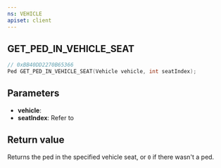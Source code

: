 ```yaml
---
ns: VEHICLE
apiset: client
---
```

## GET_PED_IN_VEHICLE_SEAT

```c
// 0xBB40DD2270B65366
Ped GET_PED_IN_VEHICLE_SEAT(Vehicle vehicle, int seatIndex);
```


## Parameters
* **vehicle**:
* **seatIndex**: Refer to <EmbeddedEnum name="eVehicleSeat" />

## Return value
Returns the ped in the specified vehicle seat, or `0` if there wasn't a ped.

